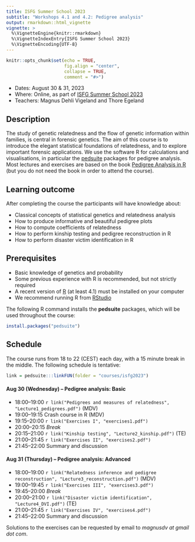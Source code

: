```yaml
---
title: ISFG Summer School 2023
subtitle: "Workshops 4.1 and 4.2: Pedigree analysis"
output: rmarkdown::html_vignette
vignette: >
  %\VignetteEngine{knitr::rmarkdown}
  %\VignetteIndexEntry{ISFG Summer School 2023}
  %\VignetteEncoding{UTF-8}
---
```


```r
knitr::opts_chunk$set(echo = TRUE, 
                      fig.align = "center",
                      collapse = TRUE,
                      comment = "#>")
```

* Dates: August 30 & 31, 2023
* Where: Online, as part of [ISFG Summer School 2023](https://isfgsummerschool.idloom.events/isfg-summer-school-virtual-edition-2023)
* Teachers: Magnus Dehli Vigeland and Thore Egeland

## Description
The study of genetic relatedness and the flow of genetic information within families, is central in forensic genetics. The aim of this course is to introduce the elegant statistical foundations of relatedness, and to explore important forensic applications. We use the software R for calculations and visualisations, in particular the [pedsuite](https://magnusdv.github.io/pedsuite/) packages for pedigree analysis. Most lectures and exercises are based on the book [Pedigree Analysis in R](https://www.elsevier.com/books/pedigree-analysis-in-r/vigeland/978-0-12-824430-2) (but you do not need the book in order to attend the course).

## Learning outcome
After completing the course the participants will have knowledge about:

* Classical concepts of statistical genetics and relatedness analysis
* How to produce informative and beautiful pedigree plots
* How to compute coefficients of relatedness
* How to perform kinship testing and pedigree reconstruction in R
* How to perform disaster victim identification in R

## Prerequisites
* Basic knowledge of genetics and probability
* Some previous experience with R is recommended, but not strictly required
* A recent version of [R](https://www.r-project.org) (at least 4.1) must be installed on your computer
* We recommend running R from [RStudio](https://www.rstudio.com/products/rstudio/download/)

The following R command installs the **pedsuite** packages, which will be used throughout the course:

```r
install.packages("pedsuite")
```

## Schedule
The course runs from 18 to 22 (CEST) each day, with a 15 minute break in the middle. The following schedule is tentative:

```r
link = pedsuite:::linkFUN(folder = "courses/isfg2023")
```

#### Aug 30 (Wednesday) -- Pedigree analysis: Basic
* 18:00--19:00 `r link("Pedigrees and measures of relatedness", "Lecture1_pedigrees.pdf")` (MDV)
* 19:00--19:15 Crash course in R (MDV)
* 19:15--20:00 `r link("Exercises I", "exercises1.pdf")`
* 20:00--20:15 _Break_
* 20:15--21:00 `r link("Kinship testing", "Lecture2_kinship.pdf")` (TE)
* 21:00--21:45 `r link("Exercises II", "exercises2.pdf")`
* 21:45--22:00 Summary and discussion

#### Aug 31 (Thursday) -- Pedigree analysis: Advanced
* 18:00--19:00 `r link("Relatedness inference and pedigree reconstruction", "Lecture3_reconstruction.pdf")` (MDV)
* 19:00--19:45 `r link("Exercises III", "exercises3.pdf")`
* 19:45--20:00 _Break_
* 20:00--21:00 `r link("Disaster victim identification", "Lecture4_DVI.pdf")` (TE)
* 21:00--21:45 `r link("Exercises IV", "exercises4.pdf")`
* 21:45--22:00 Summary and discussion

Solutions to the exercises can be requested by email to *magnusdv at gmail dot com*.
